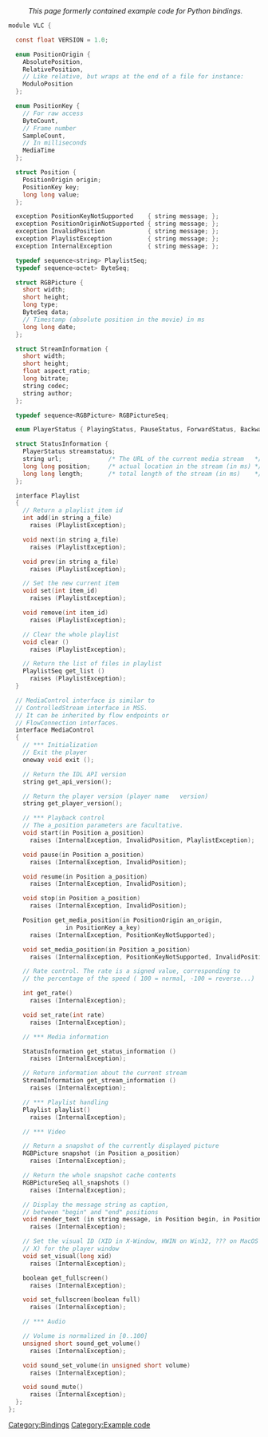 {{See also|MediaControlAPI}}
{{Historical|The MediaControl IDL API was removed in 2010. Use the modern [[Python bindings|LibVLC Python API]] instead.}}
:''This page formerly contained example code for Python bindings.''
<syntaxhighlight lang="c">
module VLC {

  const float VERSION = 1.0;

  enum PositionOrigin {
    AbsolutePosition, 
    RelativePosition, 
    // Like relative, but wraps at the end of a file for instance:
    ModuloPosition
  };

  enum PositionKey {
    // For raw access
    ByteCount, 
    // Frame number
    SampleCount,
    // In milliseconds
    MediaTime
  };

  struct Position {
    PositionOrigin origin;
    PositionKey key;
    long long value;
  };

  exception PositionKeyNotSupported    { string message; };
  exception PositionOriginNotSupported { string message; };
  exception InvalidPosition            { string message; };
  exception PlaylistException          { string message; };
  exception InternalException          { string message; };

  typedef sequence<string> PlaylistSeq;
  typedef sequence<octet> ByteSeq;

  struct RGBPicture {
    short width;
    short height;
    long type;
    ByteSeq data;
    // Timestamp (absolute position in the movie) in ms
    long long date;
  };

  struct StreamInformation {
    short width;
    short height;
    float aspect_ratio;
    long bitrate;
    string codec;
    string author;
  };

  typedef sequence<RGBPicture> RGBPictureSeq;

  enum PlayerStatus { PlayingStatus, PauseStatus, ForwardStatus, BackwardStatus, InitStatus, EndStatus, UndefinedStatus };

  struct StatusInformation {
    PlayerStatus streamstatus;
    string url;             /* The URL of the current media stream   */
    long long position;     /* actual location in the stream (in ms) */
    long long length;       /* total length of the stream (in ms)    */
  };

  interface Playlist 
  {
    // Return a playlist item id
    int add(in string a_file)
      raises (PlaylistException);

    void next(in string a_file)
      raises (PlaylistException);

    void prev(in string a_file)
      raises (PlaylistException);

    // Set the new current item
    void set(int item_id)
      raises (PlaylistException);

    void remove(int item_id)
      raises (PlaylistException);

    // Clear the whole playlist
    void clear ()
      raises (PlaylistException);

    // Return the list of files in playlist
    PlaylistSeq get_list ()
      raises (PlaylistException);
  }

  // MediaControl interface is similar to
  // ControlledStream interface in MSS.
  // It can be inherited by flow endpoints or
  // FlowConnection interfaces.
  interface MediaControl
  {
    // *** Initialization
    // Exit the player
    oneway void exit ();

    // Return the IDL API version
    string get_api_version();

    // Return the player version (player name   version)
    string get_player_version();

    // *** Playback control
    // The a_position parameters are facultative.
    void start(in Position a_position)
      raises (InternalException, InvalidPosition, PlaylistException);

    void pause(in Position a_position)
      raises (InternalException, InvalidPosition);

    void resume(in Position a_position)
      raises (InternalException, InvalidPosition);

    void stop(in Position a_position)
      raises (InternalException, InvalidPosition);

    Position get_media_position(in PositionOrigin an_origin,
				in PositionKey a_key)
      raises (InternalException, PositionKeyNotSupported);

    void set_media_position(in Position a_position)
      raises (InternalException, PositionKeyNotSupported, InvalidPosition);

    // Rate control. The rate is a signed value, corresponding to
    // the percentage of the speed ( 100 = normal, -100 = reverse...)

    int get_rate()
      raises (InternalException);

    void set_rate(int rate)
      raises (InternalException);

    // *** Media information

    StatusInformation get_status_information ()
      raises (InternalException);

    // Return information about the current stream
    StreamInformation get_stream_information ()
      raises (InternalException);

    // *** Playlist handling
    Playlist playlist()
      raises (InternalException);

    // *** Video

    // Return a snapshot of the currently displayed picture
    RGBPicture snapshot (in Position a_position)
      raises (InternalException);

    // Return the whole snapshot cache contents
    RGBPictureSeq all_snapshots ()
      raises (InternalException);

    // Display the message string as caption, 
    // between "begin" and "end" positions
    void render_text (in string message, in Position begin, in Position end)
      raises (InternalException);

    // Set the visual ID (XID in X-Window, HWIN on Win32, ??? on MacOS
    // X) for the player window
    void set_visual(long xid)
      raises (InternalException);

    boolean get_fullscreen()
      raises (InternalException);

    void set_fullscreen(boolean full)
      raises (InternalException);

    // *** Audio

    // Volume is normalized in [0..100]
    unsigned short sound_get_volume()
      raises (InternalException);

    void sound_set_volume(in unsigned short volume)
      raises (InternalException);

    void sound_mute()
      raises (InternalException);
  };
};
</syntaxhighlight>

[[Category:Bindings]]
[[Category:Example code]]